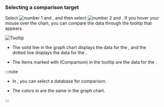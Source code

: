 ### Selecting a comparison target

Select ![number 1](/img/number-01.png) <Cmdname sid="TTL06202" className="uitext" /> and <Cmdname sid="instance" className="uitext" />, and then select ![number 2](/img/number-02.png) <Cmdname sid="TTL06203" className="uitext" /> and <Cmdname sid="instance" className="uitext" />. If you hover your mouse over the chart, you can compare the data through the tooltip that appears.

<InDoc product="postgresql,mysql,oracle-pro,oracle"><ImgLang img='db-compare-count-trend-tootip.png' dsec='Tooltip' /></InDoc>

<InDoc product="redis"><ImgLang img='db-compare-count-trend-tootip-redis.png' dsec='Tooltip' /></InDoc>

<InDoc product="mongodb">

![Tooltip](/img/db-compare-count-trend-tootip-mongodb.png)

</InDoc>

- The solid line in the graph chart displays the data for the <Cmdname sid="TTL06202" className="uitext" />, and the dotted line displays the data for the <Cmdname sid="TTL06203" className="uitext" />.

- The items marked with <UI>(Comparison)</UI> in the tooltip are the data for the <Cmdname sid="TTL06203" className="uitext" />.

:::note

- In <Cmdname sid="database" className="uitext" />, you can select a database for comparison.

- The colors in <Cmdname sid="database" className="uitext" /> are the same in the graph chart.

:::
